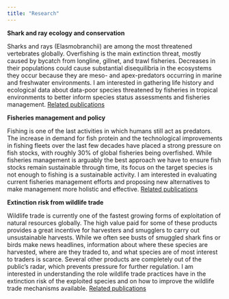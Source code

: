 ```yaml
---
title: "Research"
---
```


**Shark and ray ecology and conservation**


Sharks and rays (Elasmobranchii) are among the most threatened vertebrates globally. Overfishing is the main extinction threat, mostly caused by bycatch from longline, gillnet, and trawl fisheries. Decreases in their populations could cause substantial disequilibria in the ecosystems they occur because they are meso- and apex-predators occurring in marine and freshwater environments. I am interested in gathering life history and ecological data about data-poor species threatened by fisheries in tropical environments to better inform species status assessments and fisheries management. [Related publications](../docs/pubs/shark_ray/sharks_and_rays.html)

**Fisheries management and policy**


Fishing is one of the last activities in which humans still act as predators. The increase in demand for fish protein and the technological improvements in fishing fleets over the last few decades have placed a strong pressure on fish stocks, with roughly 30% of global fisheries being overfished. While fisheries management is arguably the best approach we have to ensure fish stocks remain sustainable through time, its focus on the target species is not enough to fishing is a sustainable activity. I am interested in evaluating current fisheries management efforts and proposing new alternatives to make management more holistic and effective. [Related publications](../pubs/fish_mgmt/fisheries_mgmt.qmd)

**Extinction risk from wildlife trade**


Wildlife trade is currently one of the fastest growing forms of exploitation of natural resources globally. The high value paid for some of these products provides a great incentive for harvesters and smugglers to carry out unsustainable harvests. While we often see busts of smuggled shark fins or birds make news headlines, information about where these species are harvested, where are they traded to, and what species are of most interest to traders is scarce. Several other products are completely out of the public's radar, which prevents pressure for further regulation. I am interested in understanding the role wildlife trade practices have in the extinction risk of the exploited species and on how to improve the wildlife trade mechanisms available. [Related publications](../pubs/trade/wildlife_trade.qmd)
